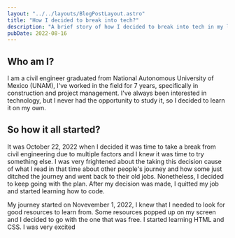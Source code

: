 ```yaml
---
layout: "../../layouts/BlogPostLayout.astro"
title: "How I decided to break into tech?"
description: "A brief story of how I decided to break into tech in my late 20s."
pubDate: 2022-08-16
---
```


## Who am I?
I am a civil engineer graduated from National Autonomous University of Mexico (UNAM), I've worked in the field for 7
years, specifically in construction and project management. I've always been interested in technology, but I never had
the opportunity to study it, so I decided to learn it on my own.

## So how it all started?
It was October 22, 2022 when I decided it was time to take a break from civil engineering due to multiple factors
and I knew it was time to try something else. I was very frightened about the taking this decision cause of 
what I read in that time about other people's journey and how some just ditched the journey and went back to their 
old jobs. Nonetheless, I decided to keep going with the plan. After my decision was made, I quitted my job and 
started learning how to code.

My journey started on Novevember 1, 2022, I knew that I needed to look for good resources to learn from. Some resources
popped up on my screen and I decided to go with the one that was free. I started learning HTML and CSS. I was very excited